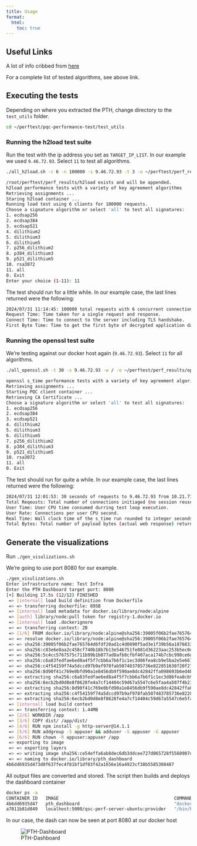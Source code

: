 ```yaml
---
title: Usage
format: 
  html:
    toc: true
---
```


::: {.callout-note}

## Useful Links

A lot of info cribbed from [here](https://www.ibm.com/docs/en/quantum-safe/quantum-safe-remediator/1.0.x?topic=harness-executing-performance-test)

For a complete list of tested algorithms, see above link.
:::

## Executing the tests

Depending on where you extracted the PTH, change directory to the `test_utils` folder.

```bash
cd ~/perftest/pqc-performance-test/test_utils
```

### Running the h2load test suite

Run the test with the ip address you set as `TARGET_IP_LIST`. In our example we used `9.46.72.93`. Select `11` to test all algorithms.

```bash
./all_h2load.sh -c 6 -n 100000 -s 9.46.72.93 -t 3 -o ~/perftest/perf_results/h2load

/root/perftest/perf_results/h2load exists and will be appended.
h2load performance tests with a variety of key agreement algorithms
Retrieving assignments ...
Staring h2load container ...
Running load test using 6 clients for 100000 requests.
Choose a signature algorithm or select 'all' to test all signatures:
1. ecdsap256
2. ecdsap384
3. ecdsap521
4. dilithium2
5. dilithium3
6. dilithium5
7. p256_dilithium2
8. p384_dilithium3
9. p521_dilithium5
10. rsa3072
11. all
0. Exit
Enter your choice (1-11): 11

```

The test should run for a little while. In our example case, the last lines returned were the following:
```bash
2024/07/31 11:14:45: 100000 total requests with 6 concurrent connections to https://9.46.72.93 from 10.21.71.145/cluster-nfs-nfs01.fyre.ibm.com.
Request Time: Time taken for a single request and response.
Connect Time: Time to connect to the server including TLS handshake.
First Byte Time: Time to get the first byte of decrypted application data from the server.
```

### Running the openssl test suite

We're testing against our docker host again (`9.46.72.93`). Select `11` for all algorithms.

```bash
./all_openssl.sh -t 30 -s 9.46.72.93 -w / -o ~/perftest/perf_results/openssl

openssl s_time performance tests with a variety of key agreement algorithms
Retrieving assignments ...
Starting PQC client container ...
Retrieving CA Certificate ...
Choose a signature algorithm or select 'all' to test all signatures:
1. ecdsap256
2. ecdsap384
3. ecdsap521
4. dilithium2
5. dilithium3
6. dilithium5
7. p256_dilithium2
8. p384_dilithium3
9. p521_dilithium5
10. rsa3072
11. all
0. Exit
```

The test should run for quite a while. In our example case, the last lines returned were the following:
```bash
2024/07/31 12:01:53: 30 seconds of requests to 9.46.72.93 from 10.21.71.145/cluster-nfs-nfs01.fyre.ibm.com using cipher TLS_AES_256_GCM_SHA384.
Total Reqeusts: Total number of connections initiaged (no session reuse).
User Time: User CPU time consumed durring test loop execution.
User Rate: Connections per user CPU second.
Real Time: Wall clock time of the s_time run rounded to integer seconds.
Total Bytes: Total number of payload bytes (actual web response) returned.
```

## Generate the visualizations

Run `./gen_visulizations.sh`

We're going to use port 8080 for our example.

```bash
./gen_visulizations.sh 
Enter infrastructure name: Test Infra
Enter the PTH Dashboard target port: 8080
[+] Building 17.5s (12/12) FINISHED                                                                                            docker:default
 => [internal] load build definition from Dockerfile                                                                                     0.1s
 => => transferring dockerfile: 895B                                                                                                     0.0s
 => [internal] load metadata for docker.io/library/node:alpine                                                                           0.8s
 => [auth] library/node:pull token for registry-1.docker.io                                                                              0.0s
 => [internal] load .dockerignore                                                                                                        0.1s
 => => transferring context: 2B                                                                                                          0.0s
 => [1/6] FROM docker.io/library/node:alpine@sha256:39005f06b2fae765764d6fdf20ad1c4d0890f5ad3e1f39b56a18768334b8ecd6                     6.9s
 => => resolve docker.io/library/node:alpine@sha256:39005f06b2fae765764d6fdf20ad1c4d0890f5ad3e1f39b56a18768334b8ecd6                     0.1s
 => => sha256:39005f06b2fae765764d6fdf20ad1c4d0890f5ad3e1f39b56a18768334b8ecd6 6.62kB / 6.62kB                                           0.0s
 => => sha256:c83e6e8aa2c458cf740b18b7b13e546751fe081d36223aac253b5ec0da2cd89d 1.72kB / 1.72kB                                           0.0s
 => => sha256:5c4cc5767575c711b99b1b077ad8afb8cfbf407aca174b7cbc998ce6db1e4f93 6.36kB / 6.36kB                                           0.0s
 => => sha256:c6a83fedfae6ed8a4f5f7cbb6a7b6f1c1ec3d86fea8cb9e5ba2e5e6673fde9f6 3.62MB / 3.62MB                                           0.3s
 => => sha256:c4f54159f74a5dccd97b9af978fab507483785736e822851638f20f275716fc3 1.39MB / 1.39MB                                           0.3s
 => => sha256:8d90f41c769e0bfd90a1e8456db9f590ae8dc42842ffa098693b6ed4bd44eba3 47.36MB / 47.36MB                                         1.0s
 => => extracting sha256:c6a83fedfae6ed8a4f5f7cbb6a7b6f1c1ec3d86fea8cb9e5ba2e5e6673fde9f6                                                0.4s
 => => sha256:6ecb2bd0d8e8f8628fe4a7cf14404c59d67a5547c6e5faa4a507f4b232bd316e 449B / 449B                                               0.4s
 => => extracting sha256:8d90f41c769e0bfd90a1e8456db9f590ae8dc42842ffa098693b6ed4bd44eba3                                                4.9s
 => => extracting sha256:c4f54159f74a5dccd97b9af978fab507483785736e822851638f20f275716fc3                                                0.1s
 => => extracting sha256:6ecb2bd0d8e8f8628fe4a7cf14404c59d67a5547c6e5faa4a507f4b232bd316e                                                0.0s
 => [internal] load build context                                                                                                        0.2s
 => => transferring context: 1.44MB                                                                                                      0.1s
 => [2/6] WORKDIR /app                                                                                                                   0.3s
 => [3/6] COPY dist/ /app/dist/                                                                                                          0.2s
 => [4/6] RUN npm install -g http-server@14.1.1                                                                                          6.9s
 => [5/6] RUN addgroup -S appuser && adduser -S appuser -G appuser                                                                       0.6s
 => [6/6] RUN chown -R appuser:appuser /app                                                                                              0.6s
 => exporting to image                                                                                                                   0.7s
 => => exporting layers                                                                                                                  0.6s
 => => writing image sha256:ce54effa6ab8dec6db3ddcee727d065728f5560907d0d6dddb90df5dbf874a2d                                             0.0s
 => => naming to docker.io/library/pth_dashboard                                                                                         0.0s
4b6dd6935d473d0f637fec4f81bf1df03f42a1656e16a4923cf38b5585308487
```

All output files are converted and stored.
The script then builds and deploys the dashboard container

```bash
docker ps -a
CONTAINER ID   IMAGE                                            COMMAND                  CREATED          STATUS          PORTS                                                                           NAMES
4b6dd6935d47   pth_dashboard                                    "docker-entrypoint.s…"   39 seconds ago   Up 38 seconds   0.0.0.0:8080->8080/tcp                                                          pthdashboard
a7011b81d849   localhost:5000/qsc-perf-server-ubuntu:provider   "/bin/bash /opt/ngin…"   2 hours ago      Up 2 hours      0.0.0.0:9100-9563->9100-9563/tcp, 0.0.0.0:9080->80/tcp, 0.0.0.0:9043->443/tcp   qsc-perf-server
```

In our case, the dash can now be seen at port 8080 at our docker host

![PTH-Dashboard](/images/pth-dashboard.png)

